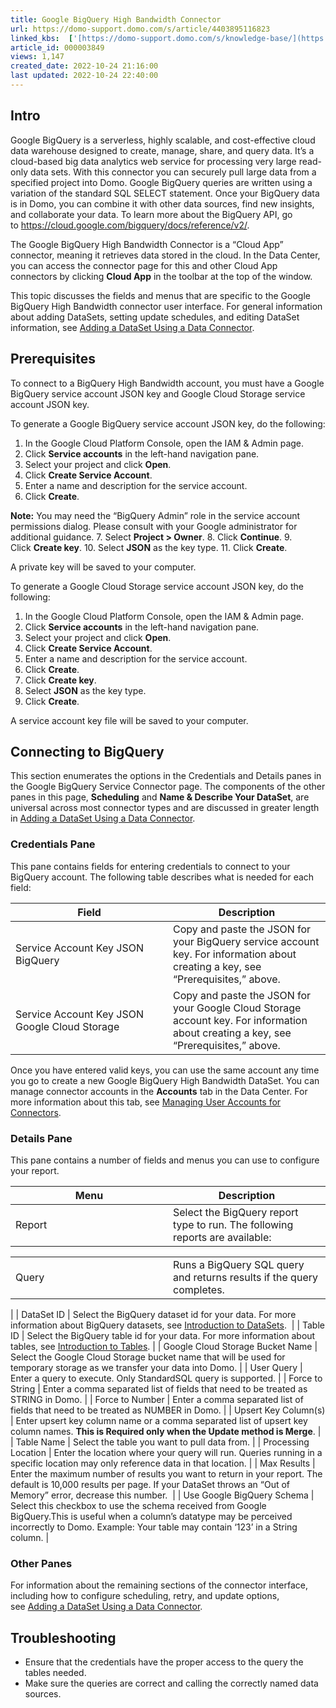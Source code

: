 ```yaml
---
title: Google BigQuery High Bandwidth Connector
url: https://domo-support.domo.com/s/article/4403895116823
linked_kbs:  ['[https://domo-support.domo.com/s/knowledge-base/](https://domo-support.domo.com/s/knowledge-base/)', '[https://domo-support.domo.com/s/](https://domo-support.domo.com/s/)', '[https://domo-support.domo.com/s/topic/0TO5w000000ZammGAC](https://domo-support.domo.com/s/topic/0TO5w000000ZammGAC)', '[https://domo-support.domo.com/s/topic/0TO5w000000ZanLGAS](https://domo-support.domo.com/s/topic/0TO5w000000ZanLGAS)', '[https://domo-support.domo.com/s/topic/0TO5w000000ZaojGAC](https://domo-support.domo.com/s/topic/0TO5w000000ZaojGAC)', '[https://domo-support.domo.com/s/article/360042926274](https://domo-support.domo.com/s/article/360042926274)', '[https://domo-support.domo.com/s/article/360042926054](https://domo-support.domo.com/s/article/360042926054)', '[https://domo-support.domo.com/s/article/4403895116823](https://domo-support.domo.com/s/article/4403895116823)', '[https://domo-support.domo.com/s/topic/0TO5w000000ZaojGAC/database-connectors](https://domo-support.domo.com/s/topic/0TO5w000000ZaojGAC/database-connectors)', '[https://domo-support.domo.com/s/article/360043429933](https://domo-support.domo.com/s/article/360043429933)', '[https://domo-support.domo.com/s/article/360043429953](https://domo-support.domo.com/s/article/360043429953)', '[https://domo-support.domo.com/s/article/360042925494](https://domo-support.domo.com/s/article/360042925494)', '[https://domo-support.domo.com/s/article/4408174643607](https://domo-support.domo.com/s/article/4408174643607)', '[https://domo-support.domo.com/s/article/360043429913](https://domo-support.domo.com/s/article/360043429913)', '[https://domo-support.domo.com/s/login/](https://domo-support.domo.com/s/login/)']
article_id: 000003849
views: 1,147
created_date: 2022-10-24 21:16:00
last updated: 2022-10-24 22:40:00
---
```





Intro
------


Google BigQuery is a serverless, highly scalable, and cost-effective cloud data warehouse designed to create, manage, share, and query data. It's a cloud-based big data analytics web service for processing very large read-only data sets. With this connector you can securely pull large data from a specified project into Domo. Google BigQuery queries are written using a variation of the standard SQL SELECT statement. Once your BigQuery data is in Domo, you can combine it with other data sources, find new insights, and collaborate your data. To learn more about the BigQuery API, go to <https://cloud.google.com/bigquery/docs/reference/v2/>.


The Google BigQuery High Bandwidth Connector is a "Cloud App" connector, meaning it retrieves data stored in the cloud. In the Data Center, you can access the connector page for this and other Cloud App connectors by clicking **Cloud App** in the toolbar at the top of the window.


This topic discusses the fields and menus that are specific to the Google BigQuery High Bandwidth connector user interface. For general information about adding DataSets, setting update schedules, and editing DataSet information, see [Adding a DataSet Using a Data Connector](/s/article/360042926274 "Adding a DataSet Using a Data Connector").


Prerequisites
-------------


To connect to a BigQuery High Bandwidth account, you must have a Google BigQuery service account JSON key and Google Cloud Storage service account JSON key.


 To generate a Google BigQuery service account JSON key, do the following:


1. In the Google Cloud Platform Console, open the IAM & Admin page.
2. Click **Service accounts** in the left-hand navigation pane.
3. Select your project and click **Open**.
4. Click **Create Service Account**.
5. Enter a name and description for the service account.
6. Click **Create**.







**Note:** You may need the “BigQuery Admin” role in the service account permissions dialog. Please consult with your Google administrator for additional guidance.
7. Select **Project > Owner**.
8. Click **Continue**.
9. Click **Create key**.
10. Select **JSON** as the key type.
11. Click **Create**.


A private key will be saved to your computer.


To generate a Google Cloud Storage service account JSON key, do the following:


1. In the Google Cloud Platform Console, open the IAM & Admin page.
2. Click **Service accounts** in the left-hand navigation pane.
3. Select your project and click **Open**.
4. Click **Create Service Account**.
5. Enter a name and description for the service account.
6. Click **Create**.
7. Click **Create key**.
8. Select **JSON** as the key type.
9. Click **Create**.


A service account key file will be saved to your computer.


Connecting to BigQuery
----------------------


This section enumerates the options in the Credentials and Details panes in the Google BigQuery Service Connector page. The components of the other panes in this page, **Scheduling** and **Name & Describe Your DataSet**, are universal across most connector types and are discussed in greater length in [Adding a DataSet Using a Data Connector](/s/article/360042926274 "Adding a DataSet Using a Data Connector").


### Credentials Pane


This pane contains fields for entering credentials to connect to your BigQuery account. The following table describes what is needed for each field:




| Field | Description |
| --- | --- |
| Service Account Key JSON BigQuery | Copy and paste the JSON for your BigQuery service account key. For information about creating a key, see "Prerequisites," above. |
| Service Account Key JSON Google Cloud Storage | Copy and paste the JSON for your Google Cloud Storage account key. For information about creating a key, see "Prerequisites," above. |


Once you have entered valid keys, you can use the same account any time you go to create a new Google BigQuery High Bandwidth DataSet. You can manage connector accounts in the **Accounts** tab in the Data Center. For more information about this tab, see [Managing User Accounts for Connectors](/s/article/360042926054 "Managing User Accounts for Connectors").


### Details Pane


This pane contains a number of fields and menus you can use to configure your report.




| Menu | Description |
| --- | --- |
| Report | Select the BigQuery report type to run. The following reports are available:

|  |  |
| --- | --- |
| Query | Runs a BigQuery SQL query and returns results if the query completes. |

 |
| DataSet ID | Select the BigQuery dataset id for your data. For more information about BigQuery datasets, see [Introduction to DataSets](https://cloud.google.com/bigquery/docs/datasets-intro).  |
| Table ID | Select the BigQuery table id for your data. For more information about tables, see [Introduction to Tables](https://cloud.google.com/bigquery/docs/tables-intro). |
| Google Cloud Storage Bucket Name | Select the Google Cloud Storage bucket name that will be used for temporary storage as we transfer your data into Domo. |
| User Query | Enter a query to execute. Only StandardSQL query is supported. |
| Force to String | Enter a comma separated list of fields that need to be treated as STRING in Domo. |
| Force to Number | Enter a comma separated list of fields that need to be treated as NUMBER in Domo. |
| Upsert Key Column(s) | Enter upsert key column name or a comma separated list of upsert key column names. **This is Required only when the Update method is Merge**. |
| Table Name | Select the table you want to pull data from. |
| Processing Location | Enter the location where your query will run. Queries running in a specific location may only reference data in that location. |
| Max Results | Enter the maximum number of results you want to return in your report. The default is 10,000 results per page. If your DataSet throws an "Out of Memory" error, decrease this number.  |
| Use Google BigQuery Schema | Select this checkbox to use the schema received from Google BigQuery.This is useful when a column's datatype may be perceived incorrectly to Domo. 
Example: Your table may contain '123' in a String column. |


### Other Panes


For information about the remaining sections of the connector interface, including how to configure scheduling, retry, and update options, see [Adding a DataSet Using a Data Connector](/s/article/360042926274).


Troubleshooting
---------------


* Ensure that the credentials have the proper access to the query the tables needed.
* Make sure the queries are correct and calling the correctly named data sources.
